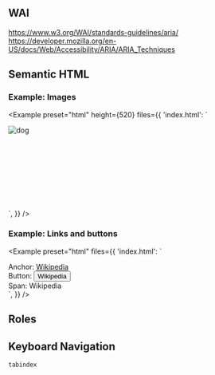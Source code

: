 ## WAI

https://www.w3.org/WAI/standards-guidelines/aria/
https://developer.mozilla.org/en-US/docs/Web/Accessibility/ARIA/ARIA_Techniques

## Semantic HTML

### Example: Images

<Example
  preset="html"
  height={520}
  files={{
    'index.html': `<!DOCTYPE html>
<html lang="en">
  <head>
    <title>My Title</title>
    <style>
      #dog {
        display: inline-block;
        width: 200px;
        height: 150px;
        background-image: url("https://picsum.photos/id/237/200/150");
      }
    </style>
  </head>
  <body>
    <div>
      <img alt="dog" src="https://picsum.photos/id/237/200/150">
    </div>
    <div>
      <!-- Lose ability to right click, etc -->
      <span id="dog" role="img" aria-label="dog" />
    </div>
  </body>
</html>`,
  }}
/>

### Example: Links and buttons

<Example
  preset="html"
  files={{
    'index.html': `<!DOCTYPE html>
<html lang="en">
  <head>
    <title>My Title</title>
  </head>
  <body>
    <div>
      Anchor: <a href="https://www.wikipedia.com">Wikipedia</a>
    </div>
    <div>
      <!-- Lose ability to command click, right click, etc -->
      Button: <button>Wikipedia</button>
    </div>
    <div>
      <!-- Lose abililty to focus -->
      Span: <span>Wikipedia</span>
    </div>
    <script>
      document.querySelectorAll('button, span').forEach(element => {
        element.onclick = () => {
          location.href = 'https://www.wikipedia.com'
        }
      })
    </script>
  </body>
</html>`,
  }}
/>

## Roles

## Keyboard Navigation

`tabindex`
